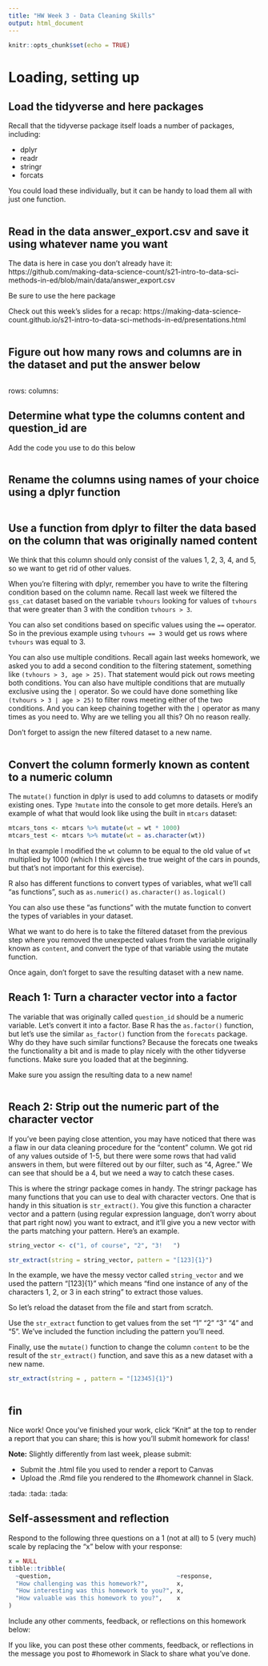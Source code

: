 ```yaml
---
title: "HW Week 3 - Data Cleaning Skills"
output: html_document
---
```


```r
knitr::opts_chunk$set(echo = TRUE)
```

# Loading, setting up

## Load the tidyverse and here packages

Recall that the tidyverse package itself loads a number of packages, including:

- dplyr
- readr
- stringr
- forcats

You could load these individually, but it can be handy to load them all with just 
one function.

```r



```

## Read in the data answer_export.csv and save it using whatever name you want

The data is here in case you don't already have it: https://github.com/making-data-science-count/s21-intro-to-data-sci-methods-in-ed/blob/main/data/answer_export.csv

Be sure to use the here package

Check out this week's slides for a recap: https://making-data-science-count.github.io/s21-intro-to-data-sci-methods-in-ed/presentations.html

```r

```

## Figure out how many rows and columns are in the dataset and put the answer below

```r

```

rows: 
columns: 

## Determine what type the columns content and question_id are

Add the code you use to do this below

```r

```

## Rename the columns using names of your choice using a dplyr function

```r

```

## Use a function from dplyr to filter the data based on the column that was originally named content

We think that this column should only consist of the values 1, 2, 3, 4, and 5, so we want to get rid of other values.

When you're filtering with dplyr, remember you have to write the filtering condition based on the column name. Recall last week we filtered the `gss_cat` dataset based on the variable `tvhours` looking for values of `tvhours` that were greater than 3 with the condition `tvhours > 3`. 

You can also set conditions based on specific values using the `==` operator. So in the previous example using `tvhours == 3` would get us rows where `tvhours` was equal to 3.

You can also use multiple conditions. Recall again last weeks homework, we asked you to add a second condition to the filtering statement, something like `(tvhours > 3, age > 25)`. That statement would pick out rows meeting both conditions. You can also have multiple conditions that are mutually exclusive using the `|` operator. So we could have done something like `(tvhours > 3 | age > 25)` to filter rows meeting either of the two conditions. And you can keep chaining together with the `|` operator as many times as you need to. Why are we telling you all this? Oh no reason really.

Don't forget to assign the new filtered dataset to a new name.

```r

```

## Convert the column formerly known as content to a numeric column

The `mutate()` function in dplyr is used to add columns to datasets or modify existing ones. Type `?mutate` into the console to get more details. Here's an example of what that would look like using the built in `mtcars` dataset:

```r
mtcars_tons <- mtcars %>% mutate(wt = wt * 1000)
mtcars_test <- mtcars %>% mutate(wt = as.character(wt))
```

In that example I modified the `wt` column to be equal to the old value of `wt` multiplied by 1000 (which I think gives the true weight of the cars in pounds, but that's not important for this exercise).

R also has different functions to convert types of variables, what we'll call "as functions", such as `as.numeric()` `as.character()` `as.logical()`

You can also use these "as functions" with the mutate function to convert the types of variables in your dataset. 

What we want to do here is to take the filtered dataset from the previous step where you removed the unexpected values from the variable originally known as `content`, and convert the type of that variable using the mutate function. 

Once again, don't forget to save the resulting dataset with a new name.

## Reach 1: Turn a character vector into a factor

The variable that was originally called `question_id` should be a numeric variable. Let's convert it into a factor. Base R has the `as.factor()` function, but let's use the similar `as_factor()` function from the `forecats` package. Why do they have such similar functions? Because the forecats one tweaks the functionality a bit and is made to play nicely with the other tidyverse functions. Make sure you loaded that at the beginning.

Make sure you assign the resulting data to a new name!

```r


```

## Reach 2: Strip out the numeric part of the character vector

If you've been paying close attention, you may have noticed that there was a flaw in our data cleaning procedure for the "content" column. We got rid of any values outside of 1-5, but there were some rows that had valid answers in them, but were filtered out by our filter, such as "4, Agree." We can see that should be a 4, but we need a way to catch these cases. 

This is where the stringr package comes in handy. The stringr package has many functions that you can use to deal with character vectors. One that is handy in this situation is `str_extract()`. You give this function a character vector and a pattern (using regular expression language, don't worry about that part right now) you want to extract, and it'll give you a new vector with the parts matching your pattern. Here's an example.

```r
string_vector <- c("1, of course", "2", "3!   ")

str_extract(string = string_vector, pattern = "[123]{1}")
```

In the example, we have the messy vector called `string_vector` and we used the pattern "[123]{1}" which means "find one instance of any of the characters 1, 2, or 3 in each string" to extract those values.

So let's reload the dataset from the file and start from scratch.

Use the `str_extract` function to get values from the set "1" "2" "3" "4" and "5". We've included the function including the pattern you'll need.

Finally, use the `mutate()` function to change the column `content` to be the result of the `str_extract()` function, and save this as a new dataset with a new name.

```r


str_extract(string = , pattern = "[12345]{1}")



```


## fin

Nice work! Once you've finished your work, click "Knit" at the top to render a 
report that you can share; this is how you'll submit homework for class! 

**Note:** Slightly differently from last week, please submit:

- Submit the .html file you used to render a report to Canvas
- Upload the .Rmd file you rendered to the #homework channel in Slack.

:tada: :tada: :tada: 

## Self-assessment and reflection

Respond to the following three questions on a 1 (not at all) to 5 (very much) 
scale by replacing the "x" below with your response:

```r
x = NULL
tibble::tribble(
  ~question,                                   ~response,
  "How challenging was this homework?",        x,
  "How interesting was this homework to you?", x,
  "How valuable was this homework to you?",    x
)
```

Include any other comments, feedback, or reflections on this homework below:



If you like, you can post these other comments, feedback, or reflections in the 
message you post to #homework in Slack to share what you've done.